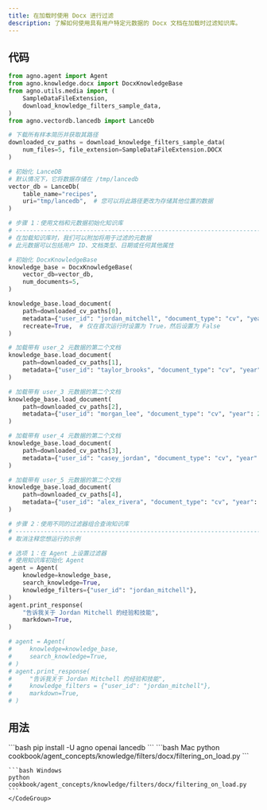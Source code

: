 ```yaml
---
title: 在加载时使用 Docx 进行过滤
description: 了解如何使用具有用户特定元数据的 Docx 文档在加载时过滤知识库。
---
```


## 代码

```python
from agno.agent import Agent
from agno.knowledge.docx import DocxKnowledgeBase
from agno.utils.media import (
    SampleDataFileExtension,
    download_knowledge_filters_sample_data,
)
from agno.vectordb.lancedb import LanceDb

# 下载所有样本简历并获取其路径
downloaded_cv_paths = download_knowledge_filters_sample_data(
    num_files=5, file_extension=SampleDataFileExtension.DOCX
)

# 初始化 LanceDB
# 默认情况下，它将数据存储在 /tmp/lancedb
vector_db = LanceDb(
    table_name="recipes",
    uri="tmp/lancedb",  # 您可以将此路径更改为存储其他位置的数据
)

# 步骤 1：使用文档和元数据初始化知识库
# ------------------------------------------------------------------------------
# 在加载知识库时，我们可以附加将用于过滤的元数据
# 此元数据可以包括用户 ID、文档类型、日期或任何其他属性

# 初始化 DocxKnowledgeBase
knowledge_base = DocxKnowledgeBase(
    vector_db=vector_db,
    num_documents=5,
)

knowledge_base.load_document(
    path=downloaded_cv_paths[0],
    metadata={"user_id": "jordan_mitchell", "document_type": "cv", "year": 2025},
    recreate=True,  # 仅在首次运行时设置为 True，然后设置为 False
)

# 加载带有 user_2 元数据的第二个文档
knowledge_base.load_document(
    path=downloaded_cv_paths[1],
    metadata={"user_id": "taylor_brooks", "document_type": "cv", "year": 2025},
)

# 加载带有 user_3 元数据的第二个文档
knowledge_base.load_document(
    path=downloaded_cv_paths[2],
    metadata={"user_id": "morgan_lee", "document_type": "cv", "year": 2025},
)

# 加载带有 user_4 元数据的第二个文档
knowledge_base.load_document(
    path=downloaded_cv_paths[3],
    metadata={"user_id": "casey_jordan", "document_type": "cv", "year": 2025},
)

# 加载带有 user_5 元数据的第二个文档
knowledge_base.load_document(
    path=downloaded_cv_paths[4],
    metadata={"user_id": "alex_rivera", "document_type": "cv", "year": 2025},
)

# 步骤 2：使用不同的过滤器组合查询知识库
# ------------------------------------------------------------------------------
# 取消注释您想运行的示例

# 选项 1：在 Agent 上设置过滤器
# 使用知识库初始化 Agent
agent = Agent(
    knowledge=knowledge_base,
    search_knowledge=True,
    knowledge_filters={"user_id": "jordan_mitchell"},
)
agent.print_response(
    "告诉我关于 Jordan Mitchell 的经验和技能",
    markdown=True,
)

# agent = Agent(
#     knowledge=knowledge_base,
#     search_knowledge=True,
# )
# agent.print_response(
#     "告诉我关于 Jordan Mitchell 的经验和技能",
#     knowledge_filters = {"user_id": "jordan_mitchell"},
#     markdown=True,
# )
```

## 用法

<Steps>
  <Step title="安装库">
    ```bash
    pip install -U agno openai lancedb
    ```
  </Step>

  <Step title="运行示例">
    <CodeGroup>
    ```bash Mac
    python cookbook/agent_concepts/knowledge/filters/docx/filtering_on_load.py
    ```

    ```bash Windows
    python cookbook/agent_concepts/knowledge/filters/docx/filtering_on_load.py
    ```
    </CodeGroup>
  </Step>
</Steps>